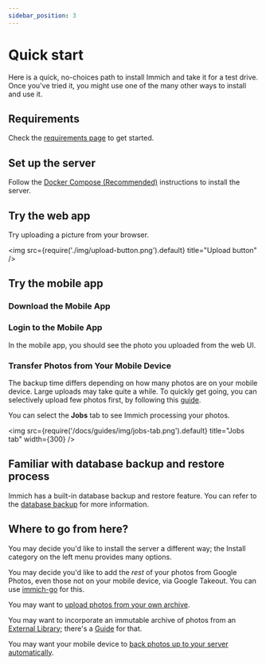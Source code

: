 ```yaml
---
sidebar_position: 3
---
```


# Quick start

Here is a quick, no-choices path to install Immich and take it for a test drive.
Once you've tried it, you might use one of the many other ways
to install and use it.

## Requirements

Check the [requirements page](/docs/install/requirements) to get started.

## Set up the server

Follow the [Docker Compose (Recommended)](/docs/install/docker-compose) instructions to install the server.

## Try the web app


<RegisterAdminUser />

Try uploading a picture from your browser.

<img src={require('./img/upload-button.png').default} title="Upload button" />

## Try the mobile app

### Download the Mobile App


<MobileAppDownload />

### Login to the Mobile App


<MobileAppLogin />

In the mobile app, you should see the photo you uploaded from the web UI.

### Transfer Photos from Your Mobile Device


<MobileAppBackup />

The backup time differs depending on how many photos are on your mobile device. Large uploads may
take quite a while.
To quickly get going, you can selectively upload few photos first, by following this [guide](/docs/features/mobile-app#sync-only-selected-photos).

You can select the **Jobs** tab to see Immich processing your photos.

<img src={require('/docs/guides/img/jobs-tab.png').default} title="Jobs tab" width={300} />

## Familiar with database backup and restore process

Immich has a built-in database backup and restore feature. You can refer to the
[database backup](/docs/administration/backup-and-restore) for more information.

## Where to go from here?

You may decide you'd like to install the server a different way;
the Install category on the left menu provides many options.

You may decide you'd like to add the _rest_ of your photos from Google Photos,
even those not on your mobile device, via Google Takeout.
You can use [immich-go](https://github.com/simulot/immich-go) for this.

You may want to
[upload photos from your own archive](/docs/features/command-line-interface).

You may want to incorporate an immutable archive of photos from an
[External Library](/docs/features/libraries#external-libraries);
there's a [Guide](/docs/guides/external-library) for that.

You may want your mobile device to
[back photos up to your server automatically](/docs/features/automatic-backup).
